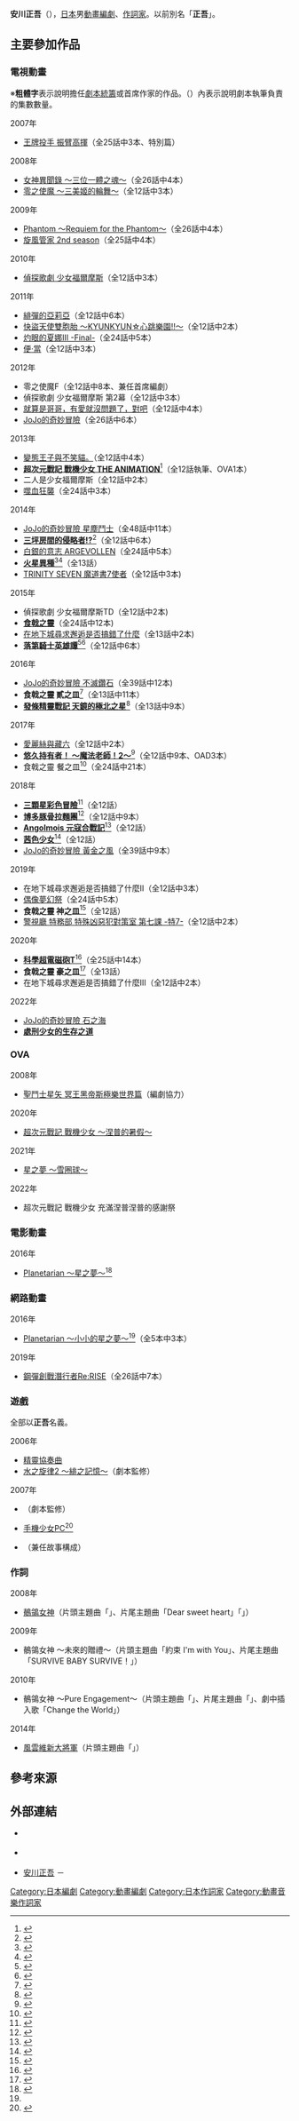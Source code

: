 {{multiple issues|
{{Notability Unreferenced|time=2016-08-13T07:57:11+00:00}}
{{Primarysources|time=2016-08-13T07:57:11+00:00}}
}}
{{noteTA|G1=Anime}}
{{japanese|japanese=ヤスカワ ショウゴ|kana=やすかわ しょうご|romaji=Yasukawa Shōgo}}
'''安川正吾'''（{{lang-ja|ヤスカワ ショウゴ}}{{bd|||}}），[[日本|日本]]男[[動畫|動畫]][[編劇|編劇]]、[[作詞家|作詞家]]。以前別名「'''{{lang|ja|ヤスカワ}}正吾'''」。

== 主要參加作品 ==
=== 電視動畫 ===
※'''粗體字'''表示說明擔任[[劇本統籌|劇本統籌]]或首席作家的作品。（）內表示說明劇本執筆負責的集數數量。
; 2007年
* [[王牌投手_振臂高揮|王牌投手 振臂高揮]]（全25話中3本、特別篇）
; 2008年
* [[女神異聞錄_～三位一體之魂～|女神異聞錄 ～三位一體之魂～]]（全26話中4本）
* [[零之使魔|零之使魔 ～三美姬的輪舞～]]（全12話中3本）
; 2009年
* [[Phantom_～Requiem_for_the_Phantom～|Phantom ～Requiem for the Phantom～]]（全26話中4本）
* [[旋風管家_(動畫)|旋風管家 2nd season]]（全25話中4本）
; 2010年
* [[偵探歌劇_少女福爾摩斯|偵探歌劇 少女福爾摩斯]]（全12話中3本）
; 2011年
* [[緋彈的亞莉亞|緋彈的亞莉亞]]（全12話中6本）
* [[快盜天使雙胞胎|快盜天使雙胞胎 ～KYUNKYUN☆心跳樂園!!～]]（全12話中2本）
* [[灼眼的夏娜_(動畫)#灼眼的夏娜Ⅲ（第三期）|灼眼的夏娜III -Final-]]（全24話中5本）
* [[便·當|便·當]]（全12話中3本）
; 2012年
* 零之使魔F（全12話中8本、兼任首席編劇）
* 偵探歌劇 少女福爾摩斯 第2幕（全12話中3本）
* [[就算是哥哥，有愛就沒問題了，對吧|就算是哥哥，有愛就沒問題了，對吧]]（全12話中4本）
* [[JoJo的奇妙冒險_(電視動畫)|JoJo的奇妙冒險]]（全26話中6本）
; 2013年
* [[變態王子與不笑貓|變態王子與不笑貓。]]（全12話中4本）
* '''[[超次元戰記_戰機少女|超次元戰記 戰機少女 THE ANIMATION]]'''<ref>{{Cite web|url=http://nep-anime.tv/staff.html|title=製作人員&配音員|work=電視動畫『超次元戰記 戰機少女』公式官網|accessdate=2018-04-21|language=ja|archive-date=2020-06-28|archive-url=https://web.archive.org/web/20200628182801/http://nep-anime.tv/staff.html|dead-url=no}}</ref>（全12話執筆、OVA1本）
* 二人是少女福爾摩斯（全12話中2本）
* [[噬血狂襲|噬血狂襲]]（全24話中3本）
; 2014年
* [[JoJo的奇妙冒險_(電視動畫)|JoJo的奇妙冒險 星塵鬥士]]（全48話中11本）
* '''[[三坪房間的侵略者！？|三坪房間的侵略者!?]]'''<ref>{{Cite web|url=http://corona106.tv/staffcast/|title=製作人員&配音員|work=電視動畫『三坪房間的侵略者!?』公式官網|accessdate=2018-04-21|language=ja|archive-date=2015-04-10|archive-url=https://web.archive.org/web/20150410171805/http://corona106.tv/staffcast/|dead-url=no}}</ref>（全12話中6本）
* [[白銀的意志_ARGEVOLLEN|白銀的意志 ARGEVOLLEN]]（全24話中5本）
* '''[[火星異種|火星異種]]'''<ref>{{cite web|url=https://anime.eiga.com/program/104010/|title=火星異種 阿聶克斯1號篇：作品情報|publisher=Anime Hack|accessdate=2020-08-06|language=ja|archive-date=2022-04-21|archive-url=https://web.archive.org/web/20220421021012/https://anime.eiga.com/program/104010/}}</ref><ref>{{Cite web|url=http://terraformars.tv/annex1/staff/index.html|title=製作人員|work=電視動畫『火星異種』公式官網|accessdate=2018-04-21|language=ja|archive-date=2018-04-21|archive-url=https://web.archive.org/web/20180421233518/http://terraformars.tv/annex1/staff/index.html|dead-url=no}}</ref>（全13話）
* [[TRINITY_SEVEN_魔道書7使者|TRINITY SEVEN 魔道書7使者]]（全12話中3本)
; 2015年
* 偵探歌劇 少女福爾摩斯TD（全12話中2本)
* '''[[食戟之靈|食戟之靈]]'''（全24話中12本)
* [[在地下城尋求邂逅是否搞錯了什麼|在地下城尋求邂逅是否搞錯了什麼]]（全13話中2本)
* '''[[落第騎士英雄譚|落第騎士英雄譚]]'''<ref>{{cite web|url=https://anime.eiga.com/program/104519/|title=落第騎士英雄譚：作品情報|publisher=Anime Hack|accessdate=2020-05-05|language=ja|archive-date=2021-04-19|archive-url=https://web.archive.org/web/20210419062341/https://anime.eiga.com/program/104519/}}</ref><ref>{{Cite web|url=http://www.ittoshura.com/staff/index.html|title=製作人員&配音員|work=電視動畫「落第騎士英雄譚」公式官網|accessdate=2018-04-21|language=ja|archive-date=2018-01-20|archive-url=https://web.archive.org/web/20180120082931/http://www.ittoshura.com/staff/index.html|dead-url=no}}</ref>（全12話中6本）
; 2016年
* [[JoJo的奇妙冒險_(電視動畫)|JoJo的奇妙冒險 不滅鑽石]]（全39話中12本)
* '''食戟之靈 貳之皿'''<ref>{{Cite web|url=http://shokugekinosoma.com/2ndplate/staff/|title=製作人員&配音員|work=電視動畫『食戟之靈 貳之皿』公式官網|accessdate=2018-04-21|language=ja|archive-date=2020-09-23|archive-url=https://web.archive.org/web/20200923132218/http://shokugekinosoma.com/2ndplate/staff/|dead-url=no}}</ref>（全13話中11本）
* '''[[發條精靈戰記_天鏡的極北之星|發條精靈戰記 天鏡的極北之星]]'''<ref>{{Cite web|url=http://alderamin.net/staffcast/|title=製作人員&配音員|work=電視動畫『發條精靈戰記 天鏡的極北之星』公式官網|accessdate=2018-04-21|language=ja|archive-date=2018-11-16|archive-url=https://web.archive.org/web/20181116222227/http://alderamin.net/staffcast/|dead-url=no}}</ref>（全13話中9本）
; 2017年
* [[愛麗絲與藏六|愛麗絲與藏六]]（全12話中2本）
* '''[[悠久持有者|悠久持有者！ ～魔法老師！2～]]'''<ref>{{Cite web|url=http://uqholder.jp/staff-cast/|title=製作人員&配音員|work=電視動畫「悠久持有者！ ～魔法老師！2～」公式官網|accessdate=2018-04-21|language=ja|archive-date=2020-02-11|archive-url=https://web.archive.org/web/20200211095259/http://uqholder.jp/staff-cast/|dead-url=no}}</ref>（全12話中9本、OAD3本）
* 食戟之靈 餐之皿<ref>{{Cite web|url=http://shokugekinosoma.com/staffcast/|title=製作人員&配音員|work=電視動畫『食戟之靈 餐之皿』公式官網|accessdate=2018-04-21|language=ja|archive-url=https://web.archive.org/web/20180425083534/http://shokugekinosoma.com/staffcast/|archive-date=2018-04-25|dead-url=yes}}</ref>（全24話中21本）
; 2018年
* '''[[三顆星彩色冒險|三顆星彩色冒險]]'''<ref>{{Cite web|url=http://mitsuboshi-anime.com/staffcast/|title=製作人員&配音員|work=電視動畫「三顆星彩色冒險」公式官網|accessdate=2018-04-21|language=ja|archive-date=2020-05-31|archive-url=https://web.archive.org/web/20200531160232/http://mitsuboshi-anime.com/staffcast/|dead-url=no}}</ref>（全12話）
* '''[[博多豚骨拉麵團|博多豚骨拉麵團]]'''<ref>{{Cite web|url=http://hakatatonkotsu-anime.com/staffcast/|title=製作人員&配音員|work=電視動畫「博多豚骨拉麵團」公式官網|accessdate=2018-04-21|language=ja|archive-date=2020-02-19|archive-url=https://web.archive.org/web/20200219223139/http://hakatatonkotsu-anime.com/staffcast/|dead-url=no}}</ref>（全12話中9本）
* '''[[Angolmois_元寇合戰記|Angolmois 元寇合戰記]]'''<ref>{{Cite web|url=http://angolmois-anime.jp/|title=TOP|work=電視動畫「Angolmois 元寇合戰記」公式官網|accessdate=2018-04-21|language=ja|archive-date=2020-12-04|archive-url=https://web.archive.org/web/20201204025538/https://angolmois-anime.jp/|dead-url=no}}</ref>（全12話）
* '''[[茜色少女|茜色少女]]'''<ref>{{Cite web|url=http://akanesasushojo.com/staffcast/|title=製作人員&配音員|work=電視動畫&手機遊戲『茜色少女』公式官網|accessdate=2018-10-01|language=ja|archive-date=2018-08-09|archive-url=https://web.archive.org/web/20180809121942/http://akanesasushojo.com/staffcast/|dead-url=no}}</ref>（全12話）
* [[JoJo的奇妙冒險_(電視動畫)|JoJo的奇妙冒險 黃金之風]]（全39話中9本）
; 2019年
* 在地下城尋求邂逅是否搞錯了什麼II（全12話中3本）
* [[偶像夢幻祭|偶像夢幻祭]]（全24話中5本）
* '''食戟之靈 神之皿'''<ref>{{Cite web|url=http://shokugekinosoma.com/4thplate/|title=電視動畫『食戟之靈 神之皿』公式官網|accessdate=2019-06-17|language=ja|archive-date=2020-08-30|archive-url=https://web.archive.org/web/20200830135457/http://shokugekinosoma.com/4thplate/|dead-url=no}}</ref>（全12話）
* [[警視廳_特務部_特殊凶惡犯對策室_第七課_-特7-|警視廳 特務部 特殊凶惡犯對策室 第七課 -特7-]]（全12話中2本）
; 2020年
* '''[[科學超電磁砲|科學超電磁砲T]]'''<ref>{{Cite web|url=https://toaru-project.com/railgun_t/staffcast/|title=製作人員&配音員|work=電視動畫「科學超電磁砲」公式官網|accessdate=2019-09-28|language=ja|archive-date=2019-09-28|archive-url=https://web.archive.org/web/20190928011917/https://toaru-project.com/railgun_t/staffcast/|dead-url=no}}</ref>（全25話中14本）
* '''食戟之靈 豪之皿'''<ref>{{Cite web|url=http://shokugekinosoma.com/5thplate/|title=電視動畫『食戟之靈 豪之皿』公式官網|accessdate=2021-08-22|language=ja|archive-date=2022-02-23|archive-url=https://web.archive.org/web/20220223171455/http://shokugekinosoma.com/5thplate/}}</ref>（全13話）
* 在地下城尋求邂逅是否搞錯了什麼III（全12話中2本）
; 2022年
* [[JoJo的奇妙冒險_(電視動畫)|JoJo的奇妙冒險 石之海]]
* '''[[處刑少女的生存之道|處刑少女的生存之道]]'''

=== OVA ===
; 2008年
* [[聖鬥士星矢#OVA版|聖鬥士星矢 冥王黑帝斯極樂世界篇]]（編劇協力）
; 2020年
* [[戰機少女系列|超次元戰記 戰機少女 ～涅普的暑假～]]
; 2021年
* [[星之夢|星之夢 ～雪圈球～]]
; 2022年
* 超次元戰記 戰機少女 充滿涅普涅普的感謝祭

=== 電影動畫 ===
; 2016年
* [[星之夢|Planetarian ～星之夢～]]<ref name="planetarian">{{Cite web|url=http://planetarian-project.com/sp/staffcast/|title=製作人員&配音員|work=電影動畫「Planetarian ～星之夢～」公式官網|accessdate=2018-04-21|language=ja|archive-date=2020-06-28|archive-url=https://web.archive.org/web/20200628114331/http://planetarian-project.com/sp/staffcast/|dead-url=no}}</ref>

=== 網路動畫 ===
; 2016年
* [[星之夢#網路動畫|Planetarian ～小小的星之夢～]]<ref name="planetarian" />（全5本中3本）
; 2019年
* [[高達創戰潛行者Re:RISE|鋼彈創戰潛行者Re:RISE]]（全26話中7本）

=== 遊戲 ===
全部以'''{{lang|ja|ヤスカワ}}正吾'''名義。
; 2006年
* [[精靈協奏曲|精靈協奏曲]]
* [[水之旋律|水之旋律2 ～緋之記憶～]]（劇本監修）
; 2007年
* {{link-ja|王牌投手 振臂高揮 或許能成為真正王牌|おおきく振りかぶって ホントのエースになれるかも}}（劇本監修）
* [[手機少女|手機少女PC]]<ref>{{Cite web|url=http://www.kogado.com/sw/contents/panda/rin/staff.html|title=製作人員&配音員|work=「手機少女PC」公式官網|accessdate=2018-04-21|language=ja|archive-date=2016-10-16|archive-url=https://web.archive.org/web/20161016163025/http://www.kogado.com/sw/contents/panda/rin/staff.html|dead-url=no}}</ref>
* {{link-ja|涼宮春日的約束|涼宮ハルヒの約束}}（兼任故事構成）

=== 作詞 ===
; 2008年
* [[鶺鴒女神|鶺鴒女神]]（片頭主題曲「{{lang|ja|セキレイ}}」、片尾主題曲「Dear sweet heart」「{{lang|ja|きみを想うとき}}」）
; 2009年
* 鶺鴒女神 ～未來的贈禮～（片頭主題曲「約束 I'm with You」、片尾主題曲「SURVIVE BABY SURVIVE！」）
; 2010年
* 鶺鴒女神 ～Pure Engagement～（片頭主題曲「{{lang|ja|白翼ノ誓約 ～Pure Engagement～}}」、片尾主題曲「{{lang|ja|おぼえているから}}」、劇中插入歌「Change the World」）
; 2014年
* [[風雲維新大將軍|風雲維新大將軍]]（片頭主題曲「{{lang|ja|タマシイRISES}}」）

== 參考來源 ==
{{reflist}}

== 外部連結 ==
* {{Official|http://shogo.strikes.jp/}} {{ja icon}}
* {{Twitter|shogoy}} {{ja icon}}
* [https://www.allcinema.net/person/812936 安川正吾] {{Wayback|url=https://www.allcinema.net/person/812936 |date=20220421014342 }} {{ja icon}}－{{link-ja|allcinema|allcinema}}

{{Normdaten}}
{{DEFAULTSORT:Yasukawa Shōgo}}
[[Category:日本編劇|Category:日本編劇]]
[[Category:動畫編劇|Category:動畫編劇]]
[[Category:日本作詞家|Category:日本作詞家]]
[[Category:動畫音樂作詞家|Category:動畫音樂作詞家]]